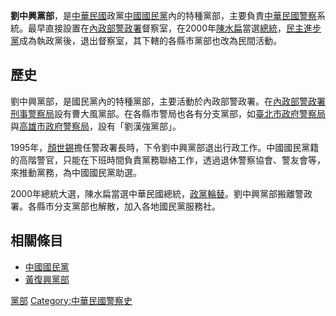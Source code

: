 {{unreferenced|time=2015-10-09T14:13:48+00:00}}
'''劉中興黨部'''，是[[中華民國|中華民國]]政黨[[中國國民黨|中國國民黨]]內的特種黨部，主要負責[[中華民國警察|中華民國警察]]系統。最早直接設置在[[內政部警政署|內政部警政署]]督察室，在2000年[[陳水扁|陳水扁]]當選[[中華民國總統|總統]]，[[民主進步黨|民主進步黨]]成為執政黨後，退出督察室，其下轄的各縣市黨部也改為民間活動。

==歷史==
劉中興黨部，是國民黨內的特種黨部，主要活動於內政部警政署。在[[內政部警政署刑事警察局|內政部警政署刑事警察局]]設有曹大風黨部。在各縣市警局也各有分支黨部，如[[臺北市政府警察局|臺北市政府警察局]]與[[高雄市政府警察局|高雄市政府警察局]]，設有「劉漢強黨部」。

1995年，[[顏世錫|顏世錫]]擔任警政署長時，下令劉中興黨部退出行政工作。中國國民黨籍的高階警官，只能在下班時間負責黨務聯絡工作，透過退休警察協會、警友會等，來推動黨務，為中國國民黨助選。

2000年總統大選，陳水扁當選中華民國總統，[[政黨輪替|政黨輪替]]。劉中興黨部搬離警政署。各縣市分支黨部也解散，加入各地國民黨服務社。

==相關條目==
*[[中國國民黨|中國國民黨]]
*[[黃復興黨部|黃復興黨部]]

{{中國國民黨專業黨部}}

[[Category:中國國民黨已不存在的組織|黨部]]
[[Category:中華民國警察史|Category:中華民國警察史]]